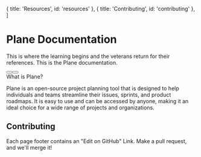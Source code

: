

  { title: 'Resources', id: 'resources' },
  { title: 'Contributing', id: 'contributing' },
]

<HeroPattern />

# Plane Documentation

This is where the learning begins and the veterans return for their references. This is the Plane documentation.

<div className="not-prose mb-16 mt-6 flex gap-3">
  <Button href="/quickstart" arrow="right" children="Quickstart" />
  <Button
    href="https://github.com/makeplane/plane"
    variant="outline"
    children="Star us on GitHub"
  />
</div>

<Heading level={2} id="what-is-plane">
  What is Plane?
</Heading>

Plane is an open-source project planning tool that is designed to help individuals and teams streamline their issues, sprints, and product roadmaps. It is easy to use and can be accessed by anyone, making it an ideal choice for a wide range of projects and organizations.

<Resources />

## Contributing

Each page footer contains an "Edit on GitHub" Link. Make a pull request, and we'll merge it!
